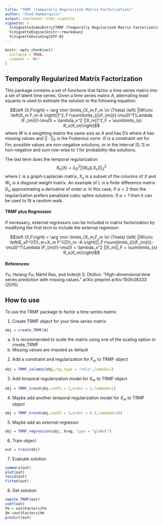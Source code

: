 ---
title: "TRMF (Temporally Regularized Matrix Factorization)"
author: "Chad Hammerquist"
output: rmarkdown::html_vignette
vignette: >
  %\VignetteIndexEntry{TRMF (Temporally Regularized Matrix Factorization)}
  %\VignetteEngine{knitr::rmarkdown}
  %\VignetteEncoding{UTF-8}
---

```{r setup, include = FALSE}
knitr::opts_chunk$set(
  collapse = TRUE,
  comment = "#>"
)
```

## Temporally Regularized Matrix Factorization
This package contains a set of functions that factor a time series matrix into a set
of latent time series. Given a time series matrix $A$, alternating least squares is used to estimate the solution to the following equation:

$$\left (X,F\right) = \arg \min \limits_{X_m,F_m \in \Theta} \left( ||W\circ \left(X_m F_m-A \right)||^2_F+\sum\limits_{i}(F_{m(i)}-\mu0)^T\Lambda (F_{m(i)}-\mu0) + \lambda_x^2 ||X_m||^2_F + \sum\limits_{s} R_s(X_m)\right)$$
where $W$ is a weighting matrix the same size as $A$ and has 0's where $A$ has missing values and $||\cdot||_F$ is the Frobenius norm. $\Theta$ is a constraint set for $Fm$, possible values are non-negative solutions, or in the interval $[0,1]$ or non-negative and sum row-wise to 1 for probability-like solutions. 

The last term does the temporal regularization
$$R_s(X) = \lambda_D^2||W_s(LX_s)||_2^2$$
where $L$ is a graph-Laplacian matrix, $X_s$ is a subset of the columns of $X$ and $W_s$ is a diagonal weight matrix. An example of $L$ is a finite difference matrix  $D_{\alpha}$ approximating a derivative of order $\alpha$. In this case, if $\alpha = 2$ then the regularization prefers penalized cubic spline solutions. If $\alpha=1$ then it can be used to fit a random walk.

#### TRMF plus Regression
If necessary, external regressors can be included in matrix factorization by modifying the first term to include the external regressor:

$$\left (X,F\right) = \arg \min \limits_{X_m,F_m \in \Theta} \left( ||W\circ \left(E_xF^{(1)}_m+X_m F^{(2)}_m -A \right)||_F+\sum\limits_{i}(F_{m(i)}-\mu0)^T\Lambda (F_{m(i)}-\mu0) + \lambda_x^2 ||X_m||_F + \sum\limits_{s} R_s(X_m)\right)$$



 

#### References:
Yu, Hsiang-Fu, Nikhil Rao, and Inderjit S. Dhillon. "High-dimensional time series prediction with missing values." arXiv preprint arXiv:1509.08333 (2015).

## How to use
To use the TRMF package to factor a time series matrix:

1. Create TRMF object for your time series matrix 
  ```{r,eval=FALSE}
obj = create_TRMF(A)
```
a. It is recommended to scale the matrix using one of the scaling option in create_TRMF
b. Missing values are imputed as default
  
2. Add a constraint and regularization for $F_m$ to TRMF object
```{r,eval=FALSE}
obj = TRMF_columns(obj,reg_type = "nnls",lambda=1)
```
3. Add temporal regularization model for $X_m$ to TRMF object
```{r,eval=FALSE}
obj = TRMF_trend(obj,numTS = 2,order = 2,lambdaD=1)
```
4. Maybe add another temporal regularization model for $X_m$ to TRMF object
```{r,eval=FALSE}
obj = TRMF_trend(obj,numTS = 3,order = 0.5,lambdaD=10)
```

5. Maybe add an external regressor
```{r,eval=FALSE}
obj = TRMF_regression(obj, Xreg, type = "global")
```

6. Train object
```{r,eval=FALSE}
out = train(obj)
```

7. Evaluate solution
```{r,eval=FALSE}
summary(out)
plot(out)
resid(out)
fitted(out)

```

8. Get solution
```{r,eval=FALSE}
impute_TRMF(out)
coef(out)
Fm = out$Factors$Fm
Xm =out$Factors$Xm 
predict(out)

```
